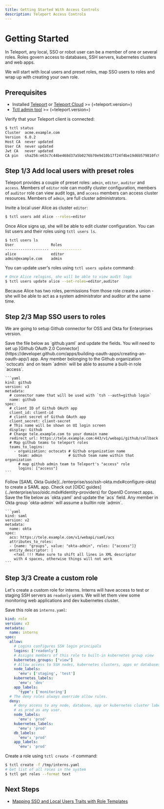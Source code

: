 ```yaml
---
title: Getting Started With Access Controls
description: Teleport Access Controls
---
```


# Getting Started

In Teleport, any local, SSO or robot user can be a member of one or several
roles. Roles govern access to databases, SSH servers, kubernetes clusters and web apps.

We will start with local users and preset roles, map SSO users to roles and wrap up
with creating your own role.

## Prerequisites

- Installed [Teleport](../getting-started.mdx) or [Teleport Cloud](../cloud.mdx) >= (=teleport.version=)
- [Tctl admin tool](https://goteleport.com/teleport/download) >= (=teleport.version=)

Verify that your Teleport client is connected:

```bash
$ tctl status
Cluster  acme.example.com
Version  6.0.2
Host CA  never updated
User CA  never updated
Jwt CA   never updated
CA pin   sha256:e63c7c44be468d37a5b0276b70e9d10b17f24f4be19d6b579810fc94eaa31783
```

## Step 1/3 Add local users with preset roles

Teleport provides a couple of preset roles: `admin`, `editor`, `auditor` and `access`.
Members of `editor` role can modify cluster configuration, members of `auditor`
role can view audit logs, and `access` members can access cluster resources.
Members of `admin`, are full cluster administrators.

Invite a local user Alice as cluster `editor`:

```bash
$ tctl users add alice --roles=editor
```

Once Alice signs up, she will be able to edit cluster configuration. You can list
users and their roles using `tctl users ls`.

```bash
$ tctl users ls
User                 Roles
-------------------- -------------- 
alice                editor
admin@example.com    admin
```

You can update user's roles using `tctl users update` command:

```bash
# Once Alice relogins, she will be able to view audit logs
$ tctl users update alice --set-roles=editor,auditor
```

Because Alice has two roles, permissions from those role create a union -
she will be able to act as a system administrator and auditor at the same time.

## Step 2/3 Map SSO users to roles

We are going to setup Github connector for OSS and Okta for Enterprises version.

<Tabs>
  <TabItem label="Open Source">
    Save the file below as `github.yaml` and update the fields. You will need to set up
    [Github OAuth 2.0 Connector](https://developer.github.com/apps/building-oauth-apps/creating-an-oauth-app/) app.
    Any member belonging to the Github organization `octocats` and on team `admin` will be able to assume a built-in role `access`.

    ```yaml
    kind: github
    version: v3
    metadata:
      # connector name that will be used with `tsh --auth=github login`
      name: github
    spec:
      # client ID of Github OAuth app
      client_id: client-id
      # client secret of Github OAuth app
      client_secret: client-secret
      # This name will be shown on UI login screen
      display: Github
      # Change tele.example.com to your domain name
      redirect_url: https://tele.example.com:443/v1/webapi/github/callback
      # Map github teams to teleport roles
      teams_to_logins:
        - organization: octocats # Github organization name
          team: admin            # Github team name within that organization
          # map github admin team to Teleport's "access" role
          logins: ["access"]
    ```
  </TabItem>

  <TabItem label="Enterprise">
    Follow [SAML Okta Guide](../enterprise/sso/ssh-okta.mdx#configure-okta) to create a SAML app.
    Check out [OIDC guides](../enterprise/sso/oidc.mdx#identity-providers) for OpenID Connect apps.
    Save the file below as `okta.yaml` and update the `acs` field.
    Any member in Okta group `okta-admin` will assume a builtin role `admin`.

    ```yaml
    kind: saml
    version: v2
    metadata:
      name: okta
    spec:
      acs: https://tele.example.com/v1/webapi/saml/acs
      attributes_to_roles:
      - {name: "groups", value: "okta-admin", roles: ["access"]}
      entity_descriptor: |
        <?xml !!! Make sure to shift all lines in XML descriptor
        with 4 spaces, otherwise things will not work
    ```
  </TabItem>
</Tabs>

## Step 3/3 Create a custom role

Let's create a custom role for interns. Interns will have access
to test or staging SSH servers as `readonly` users. We will let them
view some monitoring web applications and dev kubernetes cluster.

Save this role as `interns.yaml`:

```yaml
kind: role
version: v3
metadata:
  name: interns
spec:
  allow:
    # Logins configures SSH login principals
    logins: ['readonly']
    # Assigns members of this role to built-in kubernetes group view
    kubernetes_groups: ["view"]
    # Allow access to SSH nodes, kubernetes clusters, apps or databases labeled with staging or test
    node_labels:
      'env': ['staging', 'test']
    kubernetes_labels:
      'env': 'dev'
    app_labels:
      'type': ['monitoring']
  # The deny rules always override allow rules.
  deny:
    # deny access to any node, database, app or kubernetes cluster labeled
    # as prod as any user.
    node_labels:
      'env': 'prod'
    kubernetes_labels:
      'env': 'prod'
    db_labels:
      'env': 'prod'
    app_labels:
      'env': 'prod'
```

Create a role using `tctl create -f` command:

```bash
$ tctl create -f /tmp/interns.yaml
# Get list of all roles in the system
$ tctl get roles --format text
```

## Next Steps

- [Mapping SSO and Local Users Traits with Role Templates](./guides/role-templates.mdx)
